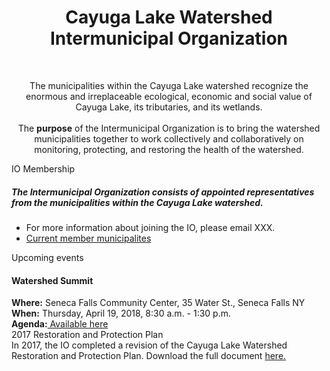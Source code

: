 <center>

<h1> Cayuga Lake Watershed Intermunicipal Organization </h1>
<br>
<div class="jumbotron">
  <p class="lead">The municipalities within the Cayuga Lake watershed recognize the <br> enormous and
  irreplaceable ecological, economic and social value of <br> Cayuga Lake, its tributaries, and its wetlands. 
  <br><br>
  The **purpose** of the Intermunicipal Organization is to bring the watershed municipalities together to
  work collectively and collaboratively on monitoring, protecting, and restoring the health of the
  watershed.</p>
</div>

</center>

<div class="panel panel-primary">
<div class="panel-heading">IO Membership</div>
<div class="panel-body"><h5>The Intermunicipal Organization consists of appointed representatives from the municipalities within the Cayuga Lake watershed.</h5>
<p>- For more information about joining the IO, please email XXX.<br>
- <a href="about.html">Current member municipalites</a></p></div>
</div>

<div class=row>
<div class="col-md-7">
<div class="panel panel-info">
<div class="panel-heading">Upcoming events</div>
<div class="panel-body"><h4>**Watershed Summit**</h4>**Where:** Seneca Falls Community Center, 35 Water St., Seneca Falls NY<br>**When:** Thursday, April 19, 2018, 8:30 a.m. - 1:30 p.m.<br>**Agenda:**<a href="documents/summitAgenda.pdf" target="_blank"> Available here</a></div>
</div></div>
<div class="col-md-5">
<div class="panel panel-success">
<div class="panel-heading">2017 Restoration and Protection Plan</div>
<div class="panel-body">In 2017, the IO completed a revision of the Cayuga Lake Watershed Restoration and Protection Plan. Download the full document <a href="rpp.html">here.</a></div>
</div></div>
</div>